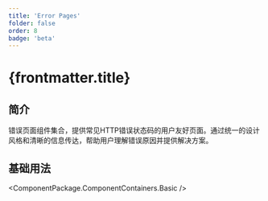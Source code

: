 ```yaml
---
title: 'Error Pages'
folder: false
order: 8
badge: 'beta'
---
```



# {frontmatter.title}

## 简介

错误页面组件集合，提供常见HTTP错误状态码的用户友好页面。通过统一的设计风格和清晰的信息传达，帮助用户理解错误原因并提供解决方案。

## 基础用法

<ComponentPackage.ComponentContainers.Basic />
